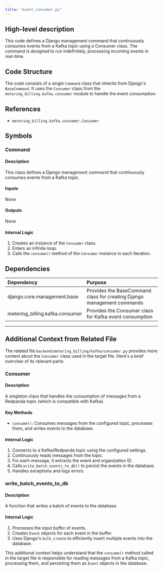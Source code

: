 ```yaml
---
title: "event_consumer.py"
---
```


## High-level description
This code defines a Django management command that continuously consumes events from a Kafka topic using a Consumer class. The command is designed to run indefinitely, processing incoming events in real-time.

## Code Structure
The code consists of a single `Command` class that inherits from Django's `BaseCommand`. It uses the `Consumer` class from the `metering_billing.kafka.consumer` module to handle the event consumption.

## References
- `metering_billing.kafka.consumer.Consumer`

## Symbols

### Command
#### Description
This class defines a Django management command that continuously consumes events from a Kafka topic.

#### Inputs
None

#### Outputs
None

#### Internal Logic
1. Creates an instance of the `Consumer` class.
2. Enters an infinite loop.
3. Calls the `consume()` method of the `Consumer` instance in each iteration.

## Dependencies
| Dependency | Purpose |
|:-----------|:--------|
| django.core.management.base | Provides the BaseCommand class for creating Django management commands |
| metering_billing.kafka.consumer | Provides the Consumer class for Kafka event consumption |

---

## Additional Context from Related File

The related file `backend/metering_billing/kafka/consumer.py` provides more context about the `Consumer` class used in the target file. Here's a brief overview of its relevant parts:

### Consumer
#### Description
A singleton class that handles the consumption of messages from a Redpanda topic (which is compatible with Kafka).

#### Key Methods
- `consume()`: Consumes messages from the configured topic, processes them, and writes events to the database.

#### Internal Logic
1. Connects to a Kafka/Redpanda topic using the configured settings.
2. Continuously reads messages from the topic.
3. For each message, it extracts the event and organization ID.
4. Calls `write_batch_events_to_db()` to persist the events in the database.
5. Handles exceptions and logs errors.

### write_batch_events_to_db
#### Description
A function that writes a batch of events to the database.

#### Internal Logic
1. Processes the input buffer of events.
2. Creates `Event` objects for each event in the buffer.
3. Uses Django's `bulk_create` to efficiently insert multiple events into the database.

This additional context helps understand that the `consume()` method called in the target file is responsible for reading messages from a Kafka topic, processing them, and persisting them as `Event` objects in the database.